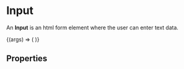 
<Meta title="Form Components/Input" component={InputComponent} />

# Input

An **Input** is an html form element where the user can enter text data.

<Canvas>
  <Story name="Example">
    {(args) => (
      <InputFormElement
        name="example"
        id="example"
        label="Label"
        type="text"
        value="Lorem ipsum"
        label="Lorem"
        onChange={action('value changed')}
        {...args}
      />
    )}
  </Story>
</Canvas>

## Properties

<ArgsTable story="Example" />

